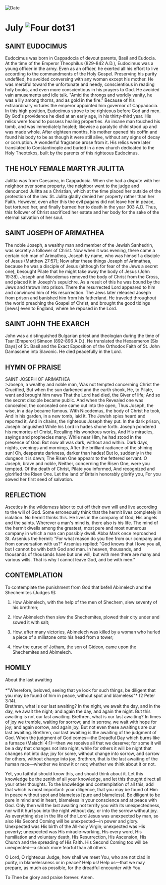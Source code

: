 
<RunningHead />
<Image src="/title-imprint.png" height={68} width={50} alt="Date" className="title-imprint"/>

# <div id="date">July <Image className="four-dot" src="/four-dot.png" height={15} width={15} alt="Four dot" />31</div>

## SAINT EUDOCIMUS

Eudocimus was born in Cappadocia of devout parents, Basil and Eudocia. At the time of the Emperor Theophilus (829-842 A.D.), Eudocimus was a young officer in the army. Even as an officer, he exerted all his effort to live according to the commandments of the Holy Gospel. Preserving his purity undefiled, he avoided conversing with any woman except his mother. He was merciful toward the unfortunate and needy, conscientious in reading holy books, and even more conscientious in his prayers to God. He avoided vain amusements and idle talk. "Amid the throngs and worldly vanity, he was a lily among thorns, and as gold in the fire." Because of his extraordinary virtures the emperor appointed him governor of Cappadocia. In this high position, Eudocimus strove to be righteous before God and men. By God's providence he died at an early age, in his thirty-third year. His relics were found to possess healing properties. An insane man touched his tomb, and was immediately healed; likewise a paralytic child stood up and was made whole. After eighteen months, his mother opened his coffin and found his body to be as though it were still alive, without any signs of decay or corruption. A wonderful fragrance arose from it. His relics were later translated to Constantinople and buried in a new church dedicated to the Holy Theotokos, built by the parents of this righteous Eudocimus.

## THE HOLY FEMALE MARTYR JULITTA

Julitta was from Caesarea, in Cappadocia. When she had a dispute with her neighbor over some property, the neighbor went to the judge and denounced Julitta as a Christian, which at the time placed her outside of the protection of the law. St. Julita gladly denied her property rather than her Faith. However, even after this the evil pagans did not leave her in peace, but tortured her, and finally burned her to death in the year 303 A.D. Thus, this follower of Christ sacrificed her estate and her body for the sake of the eternal salvation of her soul.

## SAINT JOSEPH OF ARIMATHEA

The noble Joseph, a wealthy man and member of the Jewish Sanhedrin, was secretly a follower of Christ. Now when it was evening, there came a certain rich man of Arimathea, Joseph by name, who was himself a disciple of Jesus (Matthew 27:57); Now after these things Joseph of Arimathea, because he was a disciple of Jesus (although for fear of the Jews a secret one), besought Pilate that he might take away the body of Jesus (John 19:38). Joseph and Nicodemus removed the body of Christ from the Cross, and placed it in Joseph's sepulchre. As a result of this he was bound by the Jews and thrown into prison. There the resurrected Lord appeared to him and convinced him of His resurrection. The Jews later released Joseph from prison and banished him from his fatherland. He traveled throughout the world preaching the Gospel of Christ, and brought the good tidings [news] even to England, where he reposed in the Lord.

## SAINT JOHN THE EXARCH

John was a distinguished Bulgarian priest and theologian during the time of Tsar [Emperor] Simeon (892-896 A.D.). He translated the Hexaemeron [Six Days] of St. Basil and the Exact Exposition of the Orthodox Faith of St. John Damascene into Slavonic. He died peacefully in the Lord.


## HYMN OF PRAISE
<div style={{textAlign:'center', color:'crimson', fontWeight:'bold'}}>
SAINT JOSEPH OF ARIMATHEA
</div>
>Joseph, a wealthy and noble man,  
Was not tempted concerning Christ the Crucified,  
But when the sun darkened and the earth shook,  
He, to Pilate, went and brought him news  
That the Lord had died, the Giver of life;  
And so the secret disciple became public.  
And when the Revealed one was concealed, the concealed one came out into the open,  
Thus Joseph, the wise, in a day became famous.  
With Nicodemus, the body of Christ he took,  
And in his garden, in a new tomb, laid it.  
The Jewish spies heard and reported it,  
And in chains, the righteous Joseph they put.  
In the dark prison, Joseph languished  
While his Lord in hades shone forth.  
Joseph pondered his memories of Christ,  
Recalling His wondrous works,  
And His miracles, sayings and prophecies many.  
While near Him, he had stood in the presence of God:  
But now all was dark, without and within.  
Dark days, nights, evenings and mornings,  
After the brilliant radiance of the shining sun!  
Oh, desperate darkness, darker than hades!  
But lo, suddenly in the dungeon it is dawn;  
The Risen One appears to the fettered servant.  
O Joseph, brave and noble,  
Neither, concerning the Risen One, were you tempted.  
Of the death of Christ, Pilate you informed,  
And recognized and glorified the Risen One.  
Let the land of Britain honorably glorify you,  
For you sowed her first seed of salvation.  


## REFLECTION

Ascetics in the wilderness labor to cut off their own will and live according to the will of God. Some erroneously think that the hermit lives completely in isolation. No hermit thinks this. He lives in the company of God, His angels and the saints. Wherever a man's mind is, there also is his life. The mind of the hermit dwells among the greatest, most pure and most numerous company in which a man can possibly dwell. Abba Mark once reproached St. Arsenius the hermit: "For what reason do you flee from our company and from conversation with us?" Arsenius replied: "God knows that I love you all, but I cannot be with both God and man. In heaven, thousands, and thousands of thousands have but one will; but with men there are many and various wills. That is why I cannot leave God, and be with men."


## CONTEMPLATION

To contemplate the punishment from God that befell Abimelech and the Shechemites (Judges 9):

1. How Abimelech, with the help of the men of Shechem, slew seventy of his brethren;

2. How Abimelech then slew the Shechemites, plowed their city under and sowed it with salt;

3. How, after many victories, Abimelech was killed by a woman who hurled a piece of a millstone onto his head from a tower;

4. How the curse of Jotham, the son of Gideon, came upon the Shechemites and Abimelech.


## HOMILY
<div style={{textAlign:'center', color:'crimson', fontWeight:'bold'}}>
About the last awaiting
</div>
<br />
<div style={{textAlign:'right'}}>
*"Wherefore, beloved, seeing that ye look for such things, be diligent that you may be found of him in peace, without spot and blameless"* (2 Peter 3:14).
</div>
Brethren, what is our last awaiting? In the night, we await the day, and in the day, we await the night; and again the day, and again the night. But this awaiting is not our last awaiting. Brethren, what is our last awaiting? In times of joy we tremble, waiting for sorrow; and in sorrow, we wait with hope for joy; and again sorrow, and again joy. But not even these awaitings are our last awaiting. Brethren, our last awaiting is the awaiting of the judgment of God. When the judgment of God comes—the Dreadful Day which burns like a furnace (Malachi 4:1)—then we receive all that we deserve; for some it will be a day that changes not into night, while for others it will be night that changes not into day; joy for some, without change into sorrow, and sorrow for others, without change into joy. Brethren, that is the last awaiting of the human race—whether we know it or not; whether we think about it or not.

Yet, you faithful should know this, and should think about it. Let this knowledge be the zenith of all your knowledge, and let this thought direct all your other thoughts. To the knowledge and contemplation of all this, add that which is most important: your diligence, that you may be found of Him in peace without spot and blameless [pure and blameless]. Be diligent to be pure in mind and in heart, blameless in your conscience and at peace with God. Only then will the last awaiting not terrify you with its unexpectedness, nor will it hurl you into the night without day, or into the sorrow without joy. As everything else in the life of the Lord Jesus was unexpected by man, so also His Second Coming will be unexpected—in power and glory. Unexpected was His birth of the All-holy Virgin; unexpected was His poverty; unexpected was His miracle-working, His every word, His humiliation and voluntary death, His Resurrection, His Ascension, His Church and the spreading of His Faith. His Second Coming too will be unexpected—a shock more fearful than all others.

O Lord, O righteous Judge, how shall we meet You, who are not clad in purity, in blamelessness or in peace? Help us! Help us—that we may prepare, as much as possible, for the dreadful encounter with You.

To Thee be glory and praise forever. Amen.